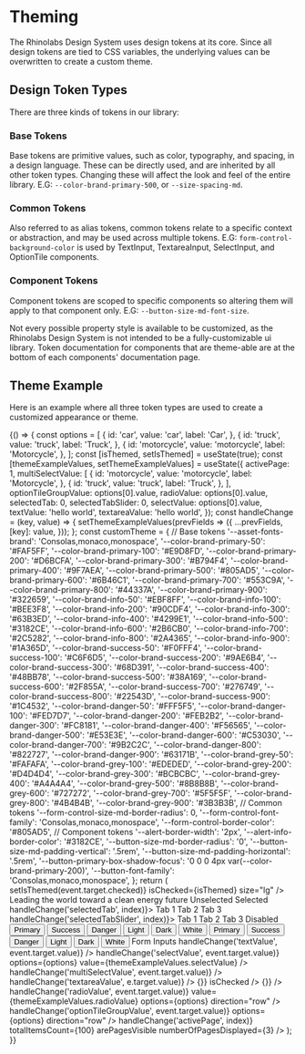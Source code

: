 

<Meta title="Theming/Overview" />

# Theming

The Rhinolabs Design System uses design tokens at its core. Since all design tokens are tied to CSS variables, the underlying values can be overwritten to create a custom theme.

## Design Token Types

There are three kinds of tokens in our library:

### Base Tokens

Base tokens are primitive values, such as color, typography, and spacing, in a design language. These can be directly used, and are inherited by all other token types. Changing these will affect the look and feel of the entire library. E.G: `--color-brand-primary-500`, or `--size-spacing-md`.

### Common Tokens

Also referred to as alias tokens, common tokens relate to a specific context or abstraction, and may be used across multiple tokens. E.G: `form-control-background-color` is used by TextInput, TextareaInput, SelectInput, and OptionTile components.

### Component Tokens

Component tokens are scoped to specific components so altering them will apply to that component only. E.G: `--button-size-md-font-size`.

Not every possible property style is available to be customized, as the Rhinolabs Design System is not intended to be a fully-customizable ui library. Token documentation for components that are theme-able are at the bottom of each components' documentation page.

## Theme Example

Here is an example where all three token types are used to create a customized appearance or theme.

<Canvas>
  <Story name="Theme Example">
    {() => {
      const options = [
        {
          id: 'car',
          value: 'car',
          label: 'Car',
        },
        {
          id: 'truck',
          value: 'truck',
          label: 'Truck',
        },
        {
          id: 'motorcycle',
          value: 'motorcycle',
          label: 'Motorcycle',
        },
      ];
      const [isThemed, setIsThemed] = useState(true);
      const [themeExampleValues, setThemeExampleValues] = useState({
        activePage: 1,
        multiSelectValue: [
          {
            id: 'motorcycle',
            value: 'motorcycle',
            label: 'Motorcycle',
          },
          {
            id: 'truck',
            value: 'truck',
            label: 'Truck',
          },
        ],
        optionTileGroupValue: options[0].value,
        radioValue: options[0].value,
        selectedTab: 0,
        selectedTabSlider: 0,
        selectValue: options[0].value,
        textValue: 'hello world',
        textareaValue: 'hello world',
      });
      const handleChange = (key, value) => {
        setThemeExampleValues(prevFields => ({
          ...prevFields,
          [key]: value,
        }));
      };
      const customTheme = {
        // Base tokens
        '--asset-fonts-brand': 'Consolas,monaco,monospace',
        '--color-brand-primary-50': '#FAF5FF',
        '--color-brand-primary-100': '#E9D8FD',
        '--color-brand-primary-200': '#D6BCFA',
        '--color-brand-primary-300': '#B794F4',
        '--color-brand-primary-400': '#9F7AEA',
        '--color-brand-primary-500': '#805AD5',
        '--color-brand-primary-600': '#6B46C1',
        '--color-brand-primary-700': '#553C9A',
        '--color-brand-primary-800': '#44337A',
        '--color-brand-primary-900': '#322659',
        '--color-brand-info-50': '#EBF8FF',
        '--color-brand-info-100': '#BEE3F8',
        '--color-brand-info-200': '#90CDF4',
        '--color-brand-info-300': '#63B3ED',
        '--color-brand-info-400': '#4299E1',
        '--color-brand-info-500': '#3182CE',
        '--color-brand-info-600': '#2B6CB0',
        '--color-brand-info-700': '#2C5282',
        '--color-brand-info-800': '#2A4365',
        '--color-brand-info-900': '#1A365D',
        '--color-brand-success-50': '#F0FFF4',
        '--color-brand-success-100': '#C6F6D5',
        '--color-brand-success-200': '#9AE6B4',
        '--color-brand-success-300': '#68D391',
        '--color-brand-success-400': '#48BB78',
        '--color-brand-success-500': '#38A169',
        '--color-brand-success-600': '#2F855A',
        '--color-brand-success-700': '#276749',
        '--color-brand-success-800': '#22543D',
        '--color-brand-success-900': '#1C4532',
        '--color-brand-danger-50': '#FFF5F5',
        '--color-brand-danger-100': '#FED7D7',
        '--color-brand-danger-200': '#FEB2B2',
        '--color-brand-danger-300': '#FC8181',
        '--color-brand-danger-400': '#F56565',
        '--color-brand-danger-500': '#E53E3E',
        '--color-brand-danger-600': '#C53030',
        '--color-brand-danger-700': '#9B2C2C',
        '--color-brand-danger-800': '#822727',
        '--color-brand-danger-900': '#63171B',
        '--color-brand-grey-50': '#FAFAFA',
        '--color-brand-grey-100': '#EDEDED',
        '--color-brand-grey-200': '#D4D4D4',
        '--color-brand-grey-300': '#BCBCBC',
        '--color-brand-grey-400': '#A4A4A4',
        '--color-brand-grey-500': '#8B8B8B',
        '--color-brand-grey-600': '#727272',
        '--color-brand-grey-700': '#5F5F5F',
        '--color-brand-grey-800': '#4B4B4B',
        '--color-brand-grey-900': '#3B3B3B',
        // Common tokens
        '--form-control-size-md-border-radius': 0,
        '--form-control-font-family': 'Consolas,monaco,monospace',
        '--form-control-border-color': '#805AD5',
        // Component tokens
        '--alert-border-width': '2px',
        '--alert-info-border-color': '#3182CE',
        '--button-size-md-border-radius': '0',
        '--button-size-md-padding-vertical': '.5rem',
        '--button-size-md-padding-horizontal': '.5rem',
        '--button-primary-box-shadow-focus': '0 0 0 4px var(--color-brand-primary-200)',
        '--button-font-family': 'Consolas,monaco,monospace',
      };
      return (
        <Box
          childGap="lg"
          background="white"
          borderWidth="xs"
          borderColor="grey-100"
          padding="3xl"
          display="block"
          style={isThemed ? customTheme : null}
        >
          <Toggle id="themeToggle" label="Apply Theme" onChange={event => setIsThemed(event.target.checked)} isChecked={isThemed} size="lg" />
          <Box gap="sm">
            <Heading as="h2" size="xl">
              Leading the world toward a clean energy future
            </Heading>
          </Box>
          <Box direction="row" gap="sm">
            <Badge variant="primary" message="primary" />
            <Badge variant="secondary" message="secondary" />
            <Badge variant="tertiary" message="tertiary" />
            <Badge variant="info" message="info" />
            <Badge variant="success" message="success" />
            <Badge variant="warning" message="warning" />
            <Badge variant="danger" message="danger" />
            <Badge variant="default" message="default" />
          </Box>
          <Box direction="row" gap="sm">
            <CategoryFilter>Unselected</CategoryFilter>
            <CategoryFilter isSelected>Selected</CategoryFilter>
          </Box>
          <Alert hasIcon variant="info" title="Info Alert" message="This is an info alert" />
          <Tabs value={themeExampleValues.selectedTab} onChange={(event, index) => handleChange('selectedTab', index)}>
            <Tabs.Item>Tab 1</Tabs.Item>
            <Tabs.Item>Tab 2</Tabs.Item>
            <Tabs.Item>Tab 3</Tabs.Item>
          </Tabs>
          <TabsSlider value={themeExampleValues.selectedTabSlider} onChange={(event, index) => handleChange('selectedTabSlider', index)}>
            <TabsSlider.Item>Tab 1</TabsSlider.Item>
            <TabsSlider.Item>Tab 2</TabsSlider.Item>
            <TabsSlider.Item>Tab 3</TabsSlider.Item>
            <TabsSlider.Item isDisabled>Disabled</TabsSlider.Item>
          </TabsSlider>
          <Box alignItems="center" gap="sm" direction="row">
            <Button variant="primary">Primary</Button>
            <Button variant="success">Success</Button>
            <Button variant="danger">Danger</Button>
            <Button variant="light">Light</Button>
            <Button variant="dark">Dark</Button>
            <Button variant="white">White</Button>
          </Box>
          <Box alignItems="center" gap="sm" direction="row">
            <Button isOutlined variant="primary">
              Primary
            </Button>
            <Button isOutlined variant="success">
              Success
            </Button>
            <Button isOutlined variant="danger">
              Danger
            </Button>
            <Button isOutlined variant="light">
              Light
            </Button>
            <Button isOutlined variant="dark">
              Dark
            </Button>
            <Button isOutlined variant="white">
              White
            </Button>
          </Box>
          <Box background="grey-50" padding="lg" gap="lg">
            <Heading size="lg" as="h4">
              Form Inputs
            </Heading>
            <TextInput
              id="demo"
              helpText="This is a themed text input"
              label="Text Input"
              value={themeExampleValues.textValue}
              onChange={event => handleChange('textValue', event.target.value)}
            />
            <SelectInputNative
              id="default Select"
              label="Select Input"
              onChange={event => handleChange('selectValue', event.target.value)}
              options={options}
              value={themeExampleValues.selectValue}
            />
            <SelectInput
              id="multiSelect"
              name="multiSelect"
              label="Multi-Select Input"
              isMulti
              value={themeExampleValues.multiSelectValue}
              menuPortalTarget={document.body}
              options={options}
              onChange={event => handleChange('multiSelectValue', event.target.value)}
            />
            <TextareaInput
              label="Textarea Input"
              name="textareaInput"
              id="textareaInput"
              value={themeExampleValues.textareaValue}
              onChange={e => handleChange('textareaValue', e.target.value)}
            />
            <Box direction="row" gap="md">
              <CheckboxInput id="checkedCheckbox" label="Checked Checkbox" onChange={() => {}} isChecked />
              <CheckboxInput id="uncheckedCheckbox" label="Unchecked Checkbox" onChange={() => {}} />
            </Box>
            <RadioGroup
              title="Radio Group"
              name="radioGroup"
              onChange={event => handleChange('radioValue', event.target.value)}
              value={themeExampleValues.radioValue}
              options={options}
              direction="row"
            />
            <OptionTileGroup
              name="directionVertical"
              value={themeExampleValues.optionTileGroupValue}
              onChange={event => handleChange('optionTileGroupValue', event.target.value)}
              options={options}
              direction="row"
            />
          </Box>
          <Pagination
            activePage={themeExampleValues.activePage}
            itemsPerPage={20}
            onChange={index => handleChange('activePage', index)}
            totalItemsCount={100}
            arePagesVisible
            numberOfPagesDisplayed={3}
          />
        </Box>
      );
    }}
  </Story>
</Canvas>
